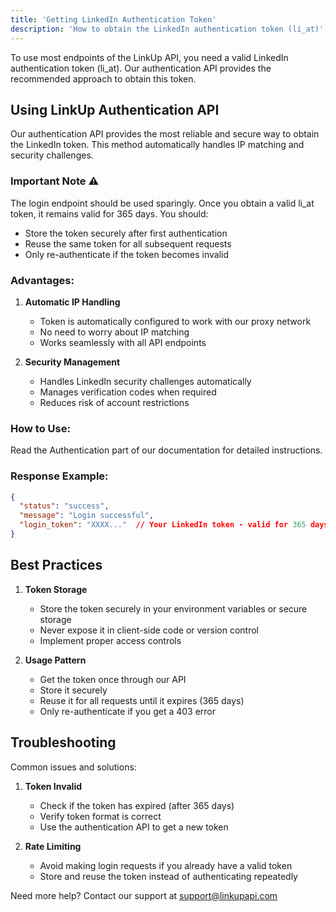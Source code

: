 ```yaml
---
title: 'Getting LinkedIn Authentication Token'
description: 'How to obtain the LinkedIn authentication token (li_at)'
---
```


To use most endpoints of the LinkUp API, you need a valid LinkedIn authentication token (li_at). Our authentication API provides the recommended approach to obtain this token.

## Using LinkUp Authentication API

Our authentication API provides the most reliable and secure way to obtain the LinkedIn token. This method automatically handles IP matching and security challenges.

### Important Note ⚠️

The login endpoint should be used sparingly. Once you obtain a valid li_at token, it remains valid for 365 days. You should:
- Store the token securely after first authentication
- Reuse the same token for all subsequent requests
- Only re-authenticate if the token becomes invalid

### Advantages:

1. **Automatic IP Handling**
   - Token is automatically configured to work with our proxy network
   - No need to worry about IP matching
   - Works seamlessly with all API endpoints

2. **Security Management**
   - Handles LinkedIn security challenges automatically
   - Manages verification codes when required
   - Reduces risk of account restrictions

### How to Use:

Read the Authentication part of our documentation for detailed instructions.

### Response Example:

```json
{
  "status": "success",
  "message": "Login successful",
  "login_token": "XXXX..."  // Your LinkedIn token - valid for 365 days
}
```

## Best Practices

1. **Token Storage**
   - Store the token securely in your environment variables or secure storage
   - Never expose it in client-side code or version control
   - Implement proper access controls

2. **Usage Pattern**
   - Get the token once through our API
   - Store it securely
   - Reuse it for all requests until it expires (365 days)
   - Only re-authenticate if you get a 403 error

## Troubleshooting

Common issues and solutions:

1. **Token Invalid**
   - Check if the token has expired (after 365 days)
   - Verify token format is correct
   - Use the authentication API to get a new token

2. **Rate Limiting**
   - Avoid making login requests if you already have a valid token
   - Store and reuse the token instead of authenticating repeatedly

Need more help? Contact our support at support@linkupapi.com
